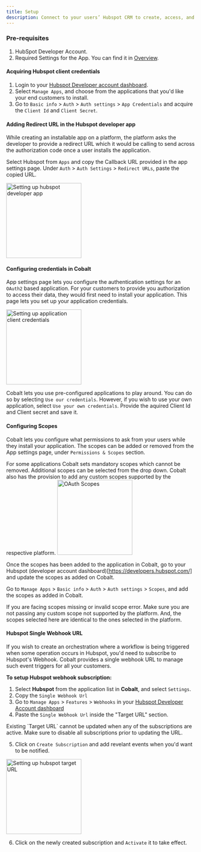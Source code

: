 ```yaml
---
title: Setup
description: Connect to your users’ Hubspot CRM to create, access, and update records in their Hubspot account.
---
```


### Pre-requisites

1. HubSpot Developer Account.
2. Required Settings for the App. You can find it in [Overview](https://docs.gocobalt.io/resources/integration-providers/hubspot_overview#required-settings).

#### Acquiring Hubspot client credentials

1. Login to your [Hubspot Developer account dashboard](https://developers.hubspot.com/).
2. Select `Manage Apps`, and choose from the applications that you'd like your end customers to install.
3. Go to `Basic info` > `Auth` > `Auth settings` > `App Credentials` and acquire the `Client Id` and `Client Secret`.

#### Adding Redirect URL in the Hubspot developer app
While creating an installable app on a platform, the platform asks the developer to provide a redirect URL which it would be calling to send across the authorization code once a 
user installs the application. 

Select Hubspot from `Apps` and copy the Callback URL provided in the app settings page. Under `Auth` > `Auth Settings` > `Redirect URLs`, paste the copied URL.

<img height="200" src="/images/Hubspot/hubspot-dev-app-setting.png" alt="Setting up hubspot developer app"/>


#### Configuring credentials in Cobalt
App settings page lets you configure the authentication settings for an `OAuth2` based application. For your customers to provide you authorization to access their data,
they would first need to install your application. This page lets you set up your application credentials.

<img height="200" src="/images/Hubspot/app_setting.png" alt="Setting up application client credentials"/>

Cobalt lets you use pre-configured applications to play around. You can do so by selecting `Use our credentials`. However, if you wish to use your own application,
select `Use your own credentials`. Provide the aquired Client Id and Client secret and save it.

#### Configuring Scopes
Cobalt lets you configure what permissions to ask from your users while they install your application. The scopes can be added or removed from the App settings page, under `Permissions & Scopes`
section. 

For some applications Cobalt sets mandatory scopes which cannot be removed. Additional scopes can be selected from the drop down. Cobalt also has the provision to add any 
custom scopes supported by the respective platform.
<img height="200" src="/images/Hubspot/Hubspot_scopes.png" alt="OAuth Scopes"/>

Once the scopes has been added to the application in Cobalt, go to your Hubspot (developer account dashboard)[https://developers.hubspot.com/] and update the scopes as added on Cobalt.

Go to  `Manage Apps` > `Basic info` > `Auth` > `Auth settings` > `Scopes`, and add the scopes as added in Cobalt.

<Warning>
If you are facing scopes missing or invalid scope error. Make sure you are not passing any custom scope not supported by the platform. And, the scopes selected here are
identical to the ones selected in the platform.
</Warning>

#### Hubspot Single Webhook URL
If you wish to create an orchestration where a workflow is being triggered when some operation occurs in Hubspot, you'd need to subscribe to Hubspot's Webhook. Cobalt provides
a single webhook URL to manage such event triggers for all your customers.

**To setup Hubspot webhook subscription:**

1. Select **Hubspot** from the application list in **Cobalt**, and select `Settings`.
2. Copy the `Single Webhook Url`
3. Go to `Manage Apps` > `Features` > `Webhooks` in your [Hubspot Developer Account dashboard](https://developers.hubspot.com/)
4. Paste the `Single Webhook Url` inside the "Target URL" section.

<Info>
 Existing `Target URL` cannot be updated when any of the subscriptions are active. Make sure to disable all subscriptions prior to updating the URL.
</Info>

5. Click on `Create Subscription` and add revelant events when you'd want to be notified.

<img height="200" src="/images/Hubspot/hubspot-target-url.png" alt="Setting up hubspot target URL"/>

6. Click on the newly created subscription and `Activate` it to take effect.


